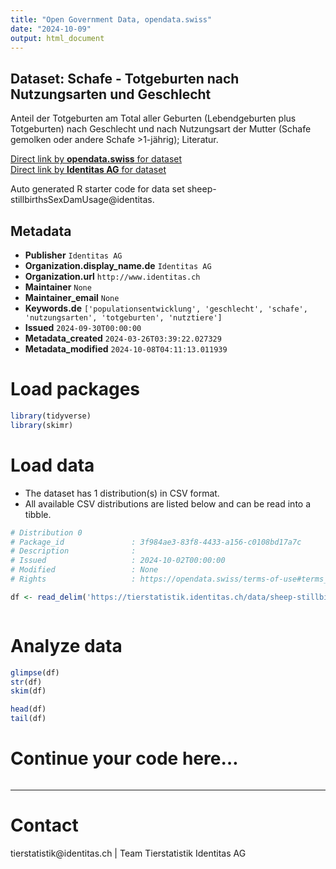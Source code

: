 ```yaml
---
title: "Open Government Data, opendata.swiss"
date: "2024-10-09"
output: html_document
---
```


## Dataset: Schafe - Totgeburten nach Nutzungsarten und Geschlecht

Anteil der Totgeburten am Total aller Geburten (Lebendgeburten plus Totgeburten) nach Geschlecht und nach Nutzungsart der Mutter (Schafe gemolken oder andere Schafe >1-jährig); Literatur.

[Direct link by **opendata.swiss** for dataset](https://opendata.swiss/de/dataset/schafe-totgeburten-nach-nutzungsarten-und-geschlecht)<br>
[Direct link by **Identitas AG** for dataset](https://tierstatistik.identitas.ch/)

Auto generated R starter code for data set sheep-stillbirthsSexDamUsage@identitas.

## Metadata

- **Publisher** `Identitas AG`
- **Organization.display_name.de** `Identitas AG`
- **Organization.url** `http://www.identitas.ch`
- **Maintainer** `None`
- **Maintainer_email** `None`
- **Keywords.de** `['populationsentwicklung', 'geschlecht', 'schafe', 'nutzungsarten', 'totgeburten', 'nutztiere']`
- **Issued** `2024-09-30T00:00:00`
- **Metadata_created** `2024-03-26T03:39:22.027329`
- **Metadata_modified** `2024-10-08T04:11:13.011939`


# Load packages

```r

library(tidyverse)
library(skimr)

```

# Load data

-   The dataset has 1 distribution(s) in CSV format.
-   All available CSV distributions are listed below and can be read into a tibble.

```r

# Distribution 0
# Package_id               : 3f984ae3-83f8-4433-a156-c0108bd17a7c
# Description              : 
# Issued                   : 2024-10-02T00:00:00
# Modified                 : None
# Rights                   : https://opendata.swiss/terms-of-use#terms_by

df <- read_delim('https://tierstatistik.identitas.ch/data/sheep-stillbirthsSexDamUsage.csv')



```

# Analyze data

```r

glimpse(df)
str(df)
skim(df)

head(df)
tail(df)

```

# Continue your code here...

```r

```

------------------------------------------------------------------------

# Contact

tierstatistik@identitas.ch | Team Tierstatistik Identitas AG
